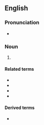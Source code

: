 ==English==

===Pronunciation===
* {{audio|en|en-ca-diastereomer.opus|Audio (CA)}}

===Noun===
{{en-noun}}

# {{lb|en|chemistry}} {{alternative form of|en|diastereoisomer}}

====Related terms====
* {{l|en|diastereochemistry}}
* {{l|en|diastereoisomer}}
* {{l|en|diastereomerization}}
* {{l|en|diastereotopic}}

====Derived terms====
* {{l|en|diastereomeric}}